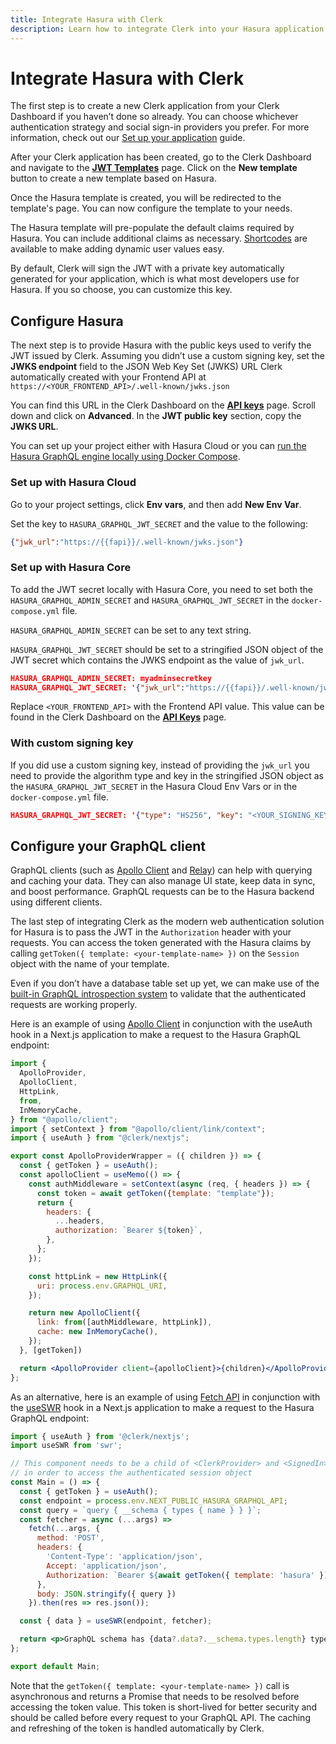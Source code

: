 ```yaml
---
title: Integrate Hasura with Clerk
description: Learn how to integrate Clerk into your Hasura application.
---
```


# Integrate Hasura with Clerk

The first step is to create a new Clerk application from your Clerk Dashboard if you haven’t done so already. You can choose whichever authentication strategy and social sign-in providers you prefer. For more information, check out our [Set up your application](/docs/quickstarts/setup-clerk) guide.

After your Clerk application has been created, go to the Clerk Dashboard and navigate to the **[JWT Templates](https://dashboard.clerk.com/last-active?path=jwt-templates)** page. Click on the **New template** button to create a new template based on Hasura.

<Images
  width={3024}
  height={1652}
  src="/docs/images/integrations/hasura/jwt-template.webp"
  alt="The JWT Templates page in the Clerk Dashboard. The 'New template' button was clicked, and a pop up titled 'New JWT template' is shown. The 'Hasura' template is hovered over."
/>

Once the Hasura template is created, you will be redirected to the template's page. You can now configure the template to your needs.

<Images
  width={3024}
  height={1652}
  src="/docs/images/integrations/hasura/create-template.webp"
  alt="The 'Create new template' page of the JWT Templates page in the Clerk Dashboard."
/>

The Hasura template will pre-populate the default claims required by Hasura. You can include additional claims as necessary. [Shortcodes](/docs/backend-requests/making/jwt-templates#shortcodes) are available to make adding dynamic user values easy.

<Images
  width={3024}
  height={1652}
  src="/docs/images/integrations/hasura/template-shortcodes.webp"
  alt="The 'Create new template' page of the JWT Templates page in the Clerk Dashboard. The page is scrolled down to the 'Claims' section."
/>

By default, Clerk will sign the JWT with a private key automatically generated for your application, which is what most developers use for Hasura. If you so choose, you can customize this key.

## Configure Hasura

The next step is to provide Hasura with the public keys used to verify the JWT issued by Clerk. Assuming you didn’t use a custom signing key, set the **JWKS endpoint** field to the JSON Web Key Set (JWKS) URL Clerk automatically created with your Frontend API at `https://<YOUR_FRONTEND_API>/.well-known/jwks.json`

You can find this URL in the Clerk Dashboard on the **[API keys](https://dashboard.clerk.com/last-active?path=api-keys)** page. Scroll down and click on **Advanced**. In the **JWT public key** section, copy the **JWKS URL**.

<Images
  width={3024}
  height={1648}
  src="/docs/images/integrations/jwks-url.webp"
  alt="The API Keys page in the Clerk Dashboard. A red box outlines the 'Advanced' drop down button. A red arrow is pointing to the copy button next to 'JWKS URL' in the 'JWT public key' section."
/>

You can set up your project either with Hasura Cloud or you can [run the Hasura GraphQL engine locally using Docker Compose](https://hasura.io/docs/latest/graphql/core/getting-started/docker-simple.html#docker-simple).

### Set up with Hasura Cloud

Go to your project settings, click **Env vars**, and then add **New Env Var**.

Set the key to `HASURA_GRAPHQL_JWT_SECRET` and the value to the following:

```json {{ prettier: false }}
{"jwk_url":"https://{{fapi}}/.well-known/jwks.json"}
```

### Set up with Hasura Core

To add the JWT secret locally with Hasura Core, you need to set both the `HASURA_GRAPHQL_ADMIN_SECRET` and `HASURA_GRAPHQL_JWT_SECRET` in the `docker-compose.yml` file.

`HASURA_GRAPHQL_ADMIN_SECRET` can be set to any text string.

`HASURA_GRAPHQL_JWT_SECRET` should be set to a stringified JSON object of the JWT secret which contains the JWKS endpoint as the value of `jwk_url`.

```json {{ prettier: false }}
HASURA_GRAPHQL_ADMIN_SECRET: myadminsecretkey
HASURA_GRAPHQL_JWT_SECRET: '{"jwk_url":"https://{{fapi}}/.well-known/jwks.json"}'
```

Replace `<YOUR_FRONTEND_API>` with the Frontend API value. This value can be found in the Clerk Dashboard on the **[API Keys](https://dashboard.clerk.com/last-active?path=api-keys)** page.

### With custom signing key

If you did use a custom signing key, instead of providing the `jwk_url` you need to provide the algorithm type and key in the stringified JSON object as the `HASURA_GRAPHQL_JWT_SECRET` in the Hasura Cloud Env Vars or in the `docker-compose.yml` file.

```json {{ prettier: false }}
HASURA_GRAPHQL_JWT_SECRET: '{"type": "HS256", "key": "<YOUR_SIGNING_KEY>" }'
```

## Configure your GraphQL client

GraphQL clients (such as [Apollo Client](https://github.com/apollographql/apollo-client) and [Relay](https://github.com/facebook/relay)) can help with querying and caching your data. They can also manage UI state, keep data in sync, and boost performance. GraphQL requests can be to the Hasura backend using different clients.

The last step of integrating Clerk as the modern web authentication solution for Hasura is to pass the JWT in the `Authorization` header with your requests. You can access the token generated with the Hasura claims by calling `getToken({ template: <your-template-name> })` on the `Session` object with the name of your template.

Even if you don’t have a database table set up yet, we can make use of the [built-in GraphQL introspection system](https://graphql.org/learn/introspection/) to validate that the authenticated requests are working properly.

Here is an example of using [Apollo Client](https://github.com/apollographql/apollo-client) in conjunction with the useAuth hook in a Next.js application to make a request to the Hasura GraphQL endpoint:

```jsx {{ prettier: false }}
import {
  ApolloProvider,
  ApolloClient,
  HttpLink,
  from,
  InMemoryCache,
} from "@apollo/client";
import { setContext } from "@apollo/client/link/context";
import { useAuth } from "@clerk/nextjs";

export const ApolloProviderWrapper = ({ children }) => {
  const { getToken } = useAuth();
  const apolloClient = useMemo(() => {
    const authMiddleware = setContext(async (req, { headers }) => {
      const token = await getToken({template: "template"});
      return {
        headers: {
          ...headers,
          authorization: `Bearer ${token}`,
        },
      };
    });

    const httpLink = new HttpLink({
      uri: process.env.GRAPHQL_URI,
    });

    return new ApolloClient({
      link: from([authMiddleware, httpLink]),
      cache: new InMemoryCache(),
    });    
  }, [getToken])

  return <ApolloProvider client={apolloClient}>{children}</ApolloProvider>;
};
```

As an alternative, here is an example of using [Fetch API](https://developer.mozilla.org/en-US/docs/Web/API/Fetch_API) in conjunction with the [useSWR](https://swr.vercel.app/) hook in a Next.js application to make a request to the Hasura GraphQL endpoint:

```jsx {{ prettier: false }}
import { useAuth } from '@clerk/nextjs';
import useSWR from 'swr';

// This component needs to be a child of <ClerkProvider> and <SignedIn>
// in order to access the authenticated session object
const Main = () => {
  const { getToken } = useAuth();
  const endpoint = process.env.NEXT_PUBLIC_HASURA_GRAPHQL_API;
  const query = `query { __schema { types { name } } }`;
  const fetcher = async (...args) =>
    fetch(...args, {
      method: 'POST',
      headers: {
        'Content-Type': 'application/json',
        Accept: 'application/json',
        Authorization: `Bearer ${await getToken({ template: 'hasura' })}`
      },
      body: JSON.stringify({ query })
    }).then(res => res.json());

  const { data } = useSWR(endpoint, fetcher);

  return <p>GraphQL schema has {data?.data?.__schema.types.length} types</p>;
};

export default Main;
```

Note that the `getToken({ template: <your-template-name> })` call is asynchronous and returns a Promise that needs to be resolved before accessing the token value. This token is short-lived for better security and should be called before every request to your GraphQL API. The caching and refreshing of the token is handled automatically by Clerk.
